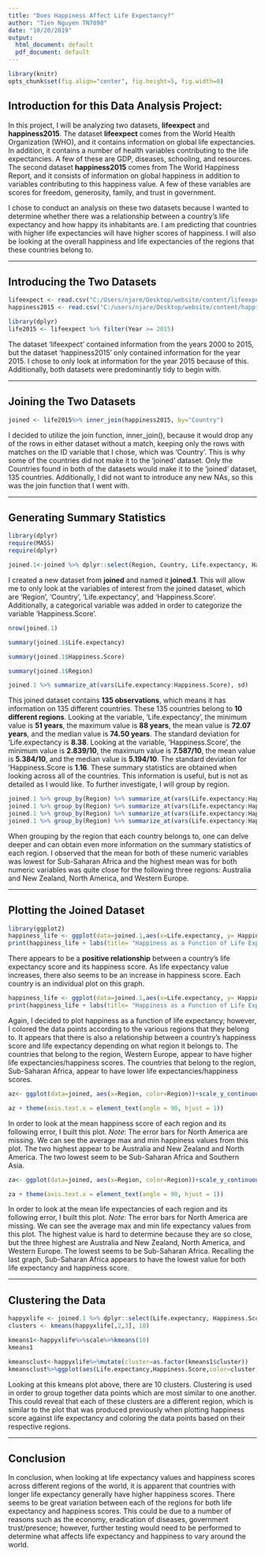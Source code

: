 ```yaml
---
title: "Does Happiness Affect Life Expectancy?"
author: "Tien Nguyen TN7898"
date: "10/20/2019"
output:
  html_document: default
  pdf_document: default
---
```


```r
library(knitr)
opts_chunk$set(fig.align="center", fig.height=5, fig.width=8)
```

## Introduction for this Data Analysis Project:

In this project, I will be analyzing two datasets, **lifeexpect** and **happiness2015**. The dataset **lifeexpect** comes from the World Health Organization (WHO), and it contains information on global life expectancies. In addition, it contains a number of health variables contributing to the life expectancies. A few of these are GDP, diseases, schooling, and resources. The second dataset **happiness2015** comes from The World Happiness Report, and it consists of information on global happiness in addition to variables contributing to this happiness value. A few of these variables are scores for freedom, generosity, family, and trust in government.

I chose to conduct an analysis on these two datasets because I wanted to determine whether there was a relationship between a country's life expectancy and how happy its inhabitants are. I am predicting that countries with higher life expectancies will have higher scores of happiness. I will also be looking at the overall happiness and life expectancies of the regions that these countries belong to.

---

## Introducing the Two Datasets

```R

lifeexpect <- read.csv("C:/Users/njare/Desktop/website/content/lifeexpect.csv")
happiness2015 <- read.csv("C:/users/njare/Desktop/website/content/happiness2015.csv")

library(dplyr)
life2015 <- lifeexpect %>% filter(Year >= 2015)

```

The dataset 'lifeexpect' contained information from the years 2000 to 2015, but the dataset 'happiness2015' only contained information for the year 2015. I chose to only look at information for the year 2015 because of this. Additionally, both datasets were predominantly tidy to begin with.

---

## Joining the Two Datasets

```R
joined <- life2015%>% inner_join(happiness2015, by="Country")

```

I decided to utilize the join function, inner_join(), because it would drop any of the rows in either dataset without a match, keeping only the rows with matches on the ID variable that I chose, which was 'Country'. This is why some of the countries did not make it to the 'joined' dataset. Only the Countries found in both of the datasets would make it to the 'joined' dataset, 135 countries. Additionally, I did not want to introduce any new NAs, so this was the join function that I went with.

---

## Generating Summary Statistics

```R

library(dplyr)
require(MASS)
require(dplyr)

joined.1<-joined %>% dplyr::select(Region, Country, Life.expectancy, Happiness.Score) %>% arrange(Region) %>% mutate(Happiness.score.cat = case_when(Happiness.Score>6.667 ~ "high", 3.333<=Happiness.Score & Happiness.Score<=6.667 ~ "med", Happiness.Score<3.333 ~ "low")) 

```

I created a new dataset from **joined** and named it **joined.1**. This will allow me to only look at the variables of interest from the joined dataset, which are 'Region', 'Country', 'Life.expectancy', and 'Happiness.Score'. Additionally, a categorical variable was added in order to categorize the variable 'Happiness.Score'.

```R
nrow(joined.1)

summary(joined.1$Life.expectancy)

summary(joined.1$Happiness.Score)

summary(joined.1$Region)

joined.1 %>% summarize_at(vars(Life.expectancy:Happiness.Score), sd)


```

This joined dataset contains **135 observations**, which means it has information on 135 different countries. These 135 countries belong to **10 different regions**. Looking at the variable, 'Life.expectancy', the minimum value is **51 years**, the maximum value is **88 years**, the mean value is **72.07 years**, and the median value is **74.50 years**. The standard deviation for 'Life.expectancy is **8.38**. Looking at the variable, 'Happiness.Score', the minimum value is **2.839/10**, the maximum value is **7.587/10**, the mean value is **5.384/10**, and the median value is **5.194/10**. The standard deviation for 'Happiness.Score is **1.16**. These summary statistics are obtained when looking across all of the countries. This information is useful, but is not as detailed as I would like. To further investigate, I will group by region.

```R
joined.1 %>% group_by(Region) %>% summarize_at(vars(Life.expectancy:Happiness.Score), min)
joined.1 %>% group_by(Region) %>% summarize_at(vars(Life.expectancy:Happiness.Score), max)
joined.1 %>% group_by(Region) %>% summarize_at(vars(Life.expectancy:Happiness.Score), mean)
joined.1 %>% group_by(Region) %>% summarize_at(vars(Life.expectancy:Happiness.Score), sd)
```

When grouping by the region that each country belongs to, one can delve deeper and can obtain even more information on the summary statistics of each region. I observed that the mean for both of these numeric variables was lowest for Sub-Saharan Africa and the highest mean was for both numeric variables was quite close for the following three regions: Australia and New Zealand, North America, and Western Europe.

---

## Plotting the Joined Dataset

```R
library(ggplot2)
happiness_life <- ggplot(data=joined.1,aes(x=Life.expectancy, y= Happiness.Score, color=Country))+geom_point()+theme(legend.position = "none")
print(happiness_life + labs(title= "Happiness as a Function of Life Expectancy", y="Happiness Score", x = "Life Expectancy (years)"))

```

There appears to be a **positive relationship** between a country's life expectancy score and its happiness score. As life expectancy value increases, there also seems to be an increase in happiness score. Each country is an individual plot on this graph.

```R
happiness_life <- ggplot(data=joined.1,aes(x=Life.expectancy, y= Happiness.Score, color=Region))+geom_point()
print(happiness_life + labs(title= "Happiness as a Function of Life Expectancy", y="Happiness Score", x = "Life Expectancy (years)"))
```

Again, I decided to plot happiness as a function of life expectancy; however, I colored the data points according to the various regions that they belong to. It appears that there is also a relationship between a country's happiness score and life expectancy depending on what region it belongs to. The countries that belong to the region, Western Europe, appear to have higher life expectancies/happiness scores. The countries that belong to the region, Sub-Saharan Africa, appear to have lower life expectancies/happiness scores.


```R
az<- ggplot(data=joined, aes(x=Region, color=Region))+scale_y_continuous(name="Happiness Score")+geom_errorbar(aes(y=Happiness.Score),stat="summary",fun.data='mean_se', width=.2)+geom_point(color = "black", size = 3, aes(y=Happiness.Score), stat="summary",fun.y="mean") 

az + theme(axis.text.x = element_text(angle = 90, hjust = 1))

```

In order to look at the mean happiness score of each region and its following error, I built this plot. *Note*: The error bars for North America are missing. We can see the average max and min happiness values from this plot. The two highest appear to be Australia and New Zealand and North America. The two lowest seem to be Sub-Saharan Africa and Southern Asia.

```R
za<- ggplot(data=joined, aes(x=Region, color=Region))+scale_y_continuous(name="Life Expectancy (years)")+geom_errorbar(aes(y=Life.expectancy),stat="summary",fun.data='mean_se', width=.2)+geom_point(color = "black", size = 3, aes(y=Life.expectancy), stat="summary",fun.y="mean") 

za + theme(axis.text.x = element_text(angle = 90, hjust = 1))

```

In order to look at the mean life expectancies of each region and its following error, I built this plot. *Note*: The error bars for North America are missing. We can see the average max and min life expectancy values from this plot. The highest value is hard to determine because they are so close, but the three highest are Australia and New Zealand, North America, and Western Europe. The lowest seems to be Sub-Saharan Africa. Recalling the last graph, Sub-Saharan Africa appears to have the lowest value for both life expectancy and happiness score.

---

## Clustering the Data

```R
happyxlife <- joined.1 %>% dplyr::select(Life.expectancy, Happiness.Score)
clusters <- kmeans(happyxlife[,2,3], 10)

kmeans1<-happyxlife%>%scale%>%kmeans(10)
kmeans1

kmeansclust<-happyxlife%>%mutate(cluster=as.factor(kmeans1$cluster))
kmeansclust%>%ggplot(aes(Life.expectancy,Happiness.Score,color=cluster))+geom_point() + ggtitle(label = "Kmeans")


```

Looking at this kmeans plot above, there are 10 clusters. Clustering is used in order to group together data points which are most similar to one another. This could reveal that each of these clusters are a different region, which is similar to the plot that was produced previously when plotting happiness score against life expectancy and coloring the data points based on their respective regions.

---

## Conclusion

In conclusion, when looking at life expectancy values and happiness scores across different regions of the world, it is apparent that countries with longer life expectancy generally have higher happiness scores. There seems to be great variation between each of the regions for both life expectancy and happiness scores. This could be due to a number of reasons such as the economy, eradication of diseases, government trust/presence; however, further testing would need to be performed to determine what affects life expectancy and happiness to vary around the world.
